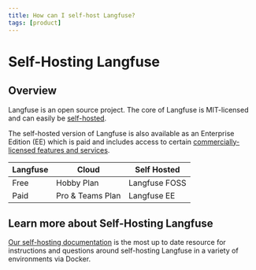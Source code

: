 ```yaml
---
title: How can I self-host Langfuse?
tags: [product]
---
```


# Self-Hosting Langfuse

## Overview

Langfuse is an open source project. The core of Langfuse is MIT-licensed and can easily be [self-hosted](/docs/deployment/self-host).

The self-hosted version of Langfuse is also available as an Enterprise Edition (EE) which is paid and includes access to certain [commercially-licensed features and services](/docs/deployment/feature-overview).

| Langfuse | Cloud            | Self Hosted   |
| -------- | ---------------- | ------------- |
| Free     | Hobby Plan       | Langfuse FOSS |
| Paid     | Pro & Teams Plan | Langfuse EE   |

## Learn more about Self-Hosting Langfuse

[Our self-hosting documentation](/docs/deployment/self-host) is the most up to date resource for instructions and questions around self-hosting Langfuse in a variety of environments via Docker.
